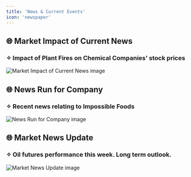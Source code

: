 ```yaml
---
title: 'News & Current Events'
icon: 'newspaper'
---
```


## 🌐 Market Impact of Current News
### ✧ Impact of Plant Fires on Chemical Companies' stock prices
<img
	src="/images/useCases/news-and-current-events-image1.jpg"
	alt="Market Impact of Current News image"
/>

## 🌐 News Run for Company
### ✧ Recent news relating to Impossible Foods
<img
	src="/images/useCases/news-and-current-events-image2.jpg"
	alt="News Run for Company image"
/>

## 🌐 Market News Update
### ✧ Oil futures performance this week. Long term outlook.
<img
	src="/images/useCases/news-and-current-events-image3.jpg"
	alt="Market News Update image"
/>